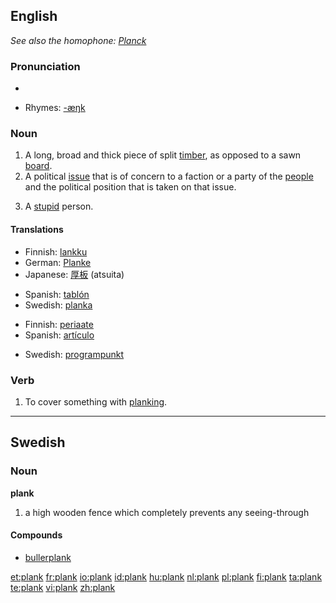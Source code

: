 ==English==
''See also the homophone: [[Planck]]''

===Pronunciation===
* {{audio|en-us-plank.ogg|Audio (US)}}

* Rhymes: [[Rhymes:English:-æŋk|-æŋk]]

===Noun===
{{en-noun}}

# A long, broad and thick piece of split [[timber]], as opposed to a sawn [[board]].
# A political [[issue]] that is of concern to a faction or a party of the [[people]] and the political position that is taken on that issue.
# {{British|slang}} A [[stupid]] person.

====Translations====
{{trans-top|split piece of wood}}
* Finnish: [[lankku]]
* German: [[Planke]] {{f}}
* Japanese: [[厚板]] (atsuita)
{{trans-mid}}
* Spanish: [[tablón]]
* Swedish: [[planka]]
{{trans-bottom}}

{{trans-top|political issue}}
* Finnish: [[periaate]]
* Spanish: [[artículo]]
{{trans-mid}}
* Swedish: [[programpunkt]]
{{trans-bottom}}

===Verb===
{{en-verb}}

# {{transitive}} To cover something with [[planking]].

----

==Swedish==

===Noun===
'''plank''' {{n}}
{{sv-noun-n-zero}}

# a high wooden fence which completely prevents any seeing-through

====Compounds====
* [[bullerplank]]

[[et:plank]]
[[fr:plank]]
[[io:plank]]
[[id:plank]]
[[hu:plank]]
[[nl:plank]]
[[pl:plank]]
[[fi:plank]]
[[ta:plank]]
[[te:plank]]
[[vi:plank]]
[[zh:plank]]